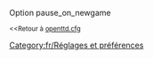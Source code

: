 {{fr/Amorce}}
Option pause_on_newgame

<small><<Retour à [[fr/Archive/Manual/Settings/Openttd.cfg|openttd.cfg]]</small>
[[Category:fr/Réglages et préférences]]